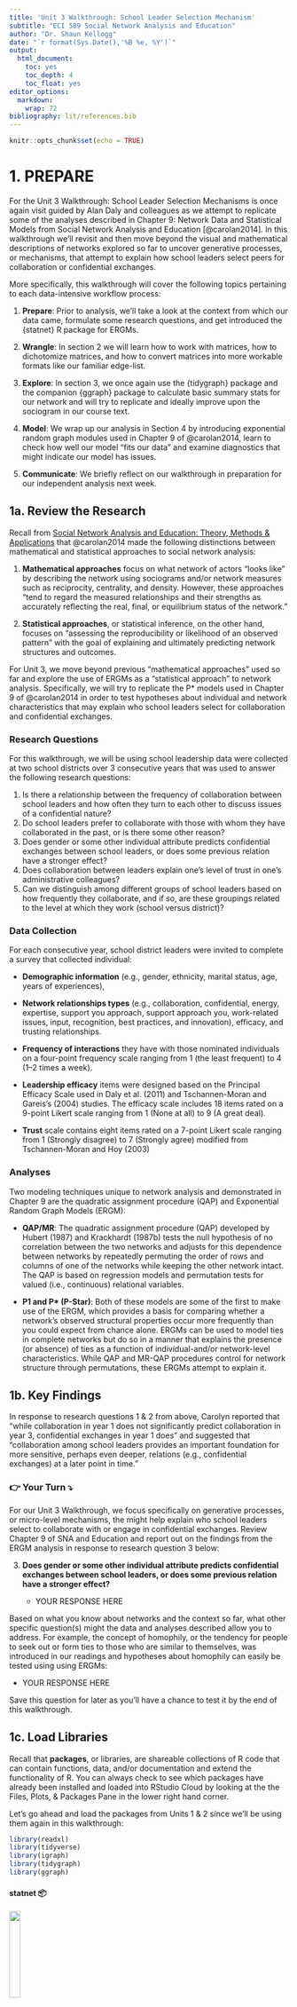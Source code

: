 ```yaml
---
title: 'Unit 3 Walkthrough: School Leader Selection Mechanism'
subtitle: "ECI 589 Social Network Analysis and Education"
author: "Dr. Shaun Kellogg"
date: "`r format(Sys.Date(),'%B %e, %Y')`"
output:
  html_document:
    toc: yes
    toc_depth: 4
    toc_float: yes
editor_options:
  markdown:
    wrap: 72
bibliography: lit/references.bib
---
```


```r
knitr::opts_chunk$set(echo = TRUE)
```

# 1. PREPARE

For the Unit 3 Walkthrough: School Leader Selection Mechanisms is once
again visit guided by Alan Daly and colleagues as we attempt to
replicate some of the analyses described in Chapter 9: Network Data and
Statistical Models from Social Network Analysis and Education
[@carolan2014]. In this walkthrough we'll revisit and then move beyond
the visual and mathematical descriptions of networks explored so far to
uncover generative processes, or mechanisms, that attempt to explain how
school leaders select peers for collaboration or confidential exchanges.

More specifically, this walkthrough will cover the following topics
pertaining to each data-intensive workflow process:

1.  **Prepare**: Prior to analysis, we'll take a look at the context
    from which our data came, formulate some research questions, and get
    introduced the {statnet} R package for ERGMs.

2.  **Wrangle**: In section 2 we will learn how to work with matrices,
    how to dichotomize matrices, and how to convert matrices into more
    workable formats like our familiar edge-list.

3.  **Explore**: In section 3, we once again use the {tidygraph} package
    and the companion {ggraph} package to calculate basic summary stats
    for our network and will try to replicate and ideally improve upon
    the sociogram in our course text.

4.  **Model**: We wrap up our analysis in Section 4 by introducing
    exponential random graph modules used in Chapter 9 of @carolan2014,
    learn to check how well our model "fits our data" and examine
    diagnostics that might indicate our model has issues.

5.  **Communicate**: We briefly reflect on our walkthrough in
    preparation for our independent analysis next week.

## 1a. Review the Research

Recall from [Social Network Analysis and Education: Theory, Methods &
Applications](https://methods.sagepub.com/book/social-network-analysis-and-education)
that @carolan2014 made the following distinctions between mathematical
and statistical approaches to social network analysis:

1.  **Mathematical approaches** focus on what network of actors "looks
    like" by describing the network using sociograms and/or network
    measures such as reciprocity, centrality, and density. However,
    these approaches "tend to regard the measured relationships and
    their strengths as accurately reflecting the real, final, or
    equilibrium status of the network."

2.  **Statistical approaches**, or statistical inference, on the other
    hand, focuses on "assessing the reproducibility or likelihood of an
    observed pattern" with the goal of explaining and ultimately
    predicting network structures and outcomes.

For Unit 3, we move beyond previous "mathematical approaches" used so
far and explore the use of ERGMs as a "statistical approach" to network
analysis. Specifically, we will try to replicate the P\* models used in
Chapter 9 of @carolan2014 in order to test hypotheses about individual
and network characteristics that may explain who school leaders select
for collaboration and confidential exchanges.

### Research Questions

For this walkthrough, we will be using school leadership data were
collected at two school districts over 3 consecutive years that was used
to answer the following research questions:

1.  Is there a relationship between the frequency of collaboration
    between school leaders and how often they turn to each other to
    discuss issues of a confidential nature?
2.  Do school leaders prefer to collaborate with those with whom they
    have collaborated in the past, or is there some other reason?
3.  Does gender or some other individual attribute predicts confidential
    exchanges between school leaders, or does some previous relation
    have a stronger effect?
4.  Does collaboration between leaders explain one's level of trust in
    one's administrative colleagues?
5.  Can we distinguish among different groups of school leaders based on
    how frequently they collaborate, and if so, are these groupings
    related to the level at which they work (school versus district)?

### Data Collection

For each consecutive year, school district leaders were invited to
complete a survey that collected individual:

-   **Demographic information** (e.g., gender, ethnicity, marital
    status, age, years of experiences),

-   **Network relationships types** (e.g., collaboration, confidential,
    energy, expertise, support you approach, support approach you,
    work-related issues, input, recognition, best practices, and
    innovation), efficacy, and trusting relationships.

-   **Frequency of interactions** they have with those nominated
    individuals on a four-point frequency scale ranging from 1 (the
    least frequent) to 4 (1--2 times a week).

-   **Leadership efficacy** items were designed based on the Principal
    Efficacy Scale used in Daly et al. (2011) and Tschannen-Moran and
    Gareis's (2004) studies. The efficacy scale includes 18 items rated
    on a 9-point Likert scale ranging from 1 (None at all) to 9 (A great
    deal).

-   **Trust** scale contains eight items rated on a 7-point Likert scale
    ranging from 1 (Strongly disagree) to 7 (Strongly agree) modified
    from Tschannen-Moran and Hoy (2003)

### Analyses

Two modeling techniques unique to network analysis and demonstrated in
Chapter 9 are the quadratic assignment procedure (QAP) and Exponential
Random Graph Models (ERGM):

-   **QAP/MR**: The quadratic assignment procedure (QAP) developed by
    Hubert (1987) and Krackhardt (1987b) tests the null hypothesis of no
    correlation between the two networks and adjusts for this dependence
    between networks by repeatedly permuting the order of rows and
    columns of one of the networks while keeping the other network
    intact. The QAP is based on regression models and permutation tests
    for valued (i.e., continuous) relational variables.

-   **P1 and P\* (P-Star)**: Both of these models are some of the first
    to make use of the ERGM, which provides a basis for comparing
    whether a network's observed structural properties occur more
    frequently than you could expect from chance alone. ERGMs can be
    used to model ties in complete networks but do so in a manner that
    explains the presence (or absence) of ties as a function of
    individual-and/or network-level characteristics. While QAP and
    MR-QAP procedures control for network structure through
    permutations, these ERGMs attempt to explain it.

## 1b. Key Findings

In response to research questions 1 & 2 from above, Carolyn reported
that "while collaboration in year 1 does not significantly predict
collaboration in year 3, confidential exchanges in year 1 does" and
suggested that "collaboration among school leaders provides an important
foundation for more sensitive, perhaps even deeper, relations (e.g.,
confidential exchanges) at a later point in time."

### **👉 Your Turn** **⤵**

For our Unit 3 Walkthrough, we focus specifically on generative
processes, or micro-level mechanisms, the might help explain who school
leaders select to collaborate with or engage in confidential exchanges.
Review Chapter 9 of SNA and Education and report out on the findings
from the ERGM analysis in response to research question 3 below:

3.  **Does gender or some other individual attribute predicts
    confidential exchanges between school leaders, or does some previous
    relation have a stronger effect?**

    -   YOUR RESPONSE HERE

Based on what you know about networks and the context so far, what other
specific question(s) might the data and analyses described allow you to
address. For example, the concept of homophily, or the tendency for
people to seek out or form ties to those who are similar to themselves,
was introduced in our readings and hypotheses about homophily can easily
be tested using using ERGMs:

-   YOUR RESPONSE HERE

Save this question for later as you'll have a chance to test it by the
end of this walkthrough.

## **1c.** Load Libraries

Recall that **packages**, or libraries, are shareable collections of R
code that can contain functions, data, and/or documentation and extend
the functionality of R. You can always check to see which packages have
already been installed and loaded into RStudio Cloud by looking at the
the Files, Plots, & Packages Pane in the lower right hand corner.

Let's go ahead and load the packages from Units 1 & 2 since we'll be
using them again in this walkthrough:

```r
library(readxl)
library(tidyverse)
library(igraph)
library(tidygraph)
library(ggraph)
```

#### statnet 📦

![](img/statnetlogo.png){width="20%"}

Similar to the collection of packages contained in the {tidyverse}
package, the Statnet Team [@handcock:statnet] has developed a suite of R
packages for the management, exploration, statistical analysis,
simulation and vizualization of network data. The statistical modeling
framework used in {statnet} relies on Exponential-family Random Graph
Models (ERGMs).

As noted in the [statnet
tutorial](http://statnet.org/Workshops/ergm_tutorial.html#The_statnet_Project)
by the same authors, the exponential-family random graph models (ERGMs)
are a general class of models based in exponential-family theory for
specifying the probability distribution for a set of random graphs or
networks. Within this framework, one can---among other tasks:

1.  Define a model for a network that includes covariates representing
    features like homophily, mutuality, triad effects, and a wide range
    of other structural features of interest;

2.  Obtain maximum-likehood estimates for the parameters of the
    specified model for a given data set;

3.  Test individual coefficients, assess models for convergence and
    goodness-of-fit and perform various types of model comparison; and

4.  Simulate new networks from the underlying probability distribution
    implied by the fitted model.

Let's load the {statnet} package that we'll be using in the Model
section of our walkthrough for bullets 1-3 above:

```r
library(statnet)
```

------------------------------------------------------------------------

# 2. WRANGLE

For our data wrangling this week, we'll focus on working with network
data stored as an adjacency matrix. Our primary goals for this section
are learning how to:

a.  **Import Data**. In this section, we use the {readxl} package from
    the tidyverse to read in a matrix and node .

b.  **Dichotomize a Matrix**. As described in Chapter 9, we'll recode
    our edge values to 1s and 0s changing our valued matrix to a binary
    matrix.

c.  **Create Network Graph**. Finally, we'll convert our matrix to an
    edge-list and store both our edges and node attributes as a network
    igraph object in preparation for analysis.

## 2a. Import Data

One of our primary goals is to replicate the ERGM analysis from Chapter
9: Network Data and Statistical Models [@carolan2014]. Specifically,
we'll aim to reproduce the results from **Table 9.4. Results of P1 and
P\*Analyses for the Dichotomized and Directed School Leaders
Confidential Exchanges Network Year 3.**

To do so, we'll need to import two Excel files from the Social Network
Analysis and Education companion site. The first file contains our edges
stored as a square matrix (more on this later) and the second file is a
standard rectangular data frame that contains attributes for each node,
i.e. school leaders. These files are included in the data folder of your
R Studio project. A description of each file from the companion website
and a direct link to the file are included below:

1.  [**School Leaders Data Chapter
    9_d.**](https://studysites-sagepub-com.prox.lib.ncsu.edu/carolan/study/materials/datasets/99472_ds10.xls) This
    adjacency matrix reports on "confidential help" ties among 43 school
    leaders in year 3 of a three-year study. This is a directed valued
    (weighted) network measured on five-point scale ranging from 0 to 4,
    with higher values indicating more frequent collaborations (1--2
    times/week). These data are used throughout Chapter 9.

2.  [**School Leaders Data Chapter
    9_e.**](https://studysites-sagepub-com.prox.lib.ncsu.edu/carolan/study/materials/datasets/99472_ds11.xlsx) This
    rectangular matrix consists of four attribute vectors for 43 school
    leaders. Following the first ID column, the matrix includes an
    efficacy score, trust score, and indicators for whether one works at
    the district-level and is male (1 = yes, 0 = no). These attribute
    variables will be used as covariates in our ERGMs later in this
    walkthrough.

Since we are working with Excel files, we'll need to use the
`read_excel()` function from {readxl} tidyverse package to import our
data. Let's import the `School Leaders Data Chapter 9_e.xlsx` node file
located in the `data/` folder first:

```r
leader_nodes <- read_excel("data/School Leaders Data Chapter 9_e.xlsx", 
                           col_types = c("text", "numeric", "numeric", "numeric", "numeric"))
```

Note that we specified the `ID` column as "text" and the remaining
columns as "numeric." By default, the `readxl()` function would have
recognized each column as numeric, but the first column indicates the
"names" for each school leader and we'll be using this column to assign
names to our columns and rows for our adjacency matrix in just a bit.

### **👉 Your Turn** **⤵**

Recall from above that our relations, or edges, are stored as a valued
[adjacency matrix](https://en.wikipedia.org/wiki/Adjacency_matrix) in
which columns and rows consist of the same actors and each cell contains
information about the tie between each pair of actors. In our case, the
tie is a directed and valued "arc" where the value indicates the
strength of the relationship.

Use the `read_excel()` function to import the
`School Leaders Data Chapter 9_d.xlsx` file, add an argument setting the
column names to `FALSE` since our file is a simple matrix with no header
or column names, and assign the matrix to a variable named
`leader_matrix`:

**Hint:** Type `?read_excel` into the console and check the arguments
section to find the name of the argument used to set column headers.

```r
#YOUR CODE HERE
leader_matrix <- read_excel("data/School Leaders Data Chapter 9_d.xlsx", 
                            col_names = FALSE)
```

Take a look at the matrix you imported and answer the questions that
follow:

1.  Is our network a square matrix? What does this tell you about the
    number of nodes in our network?

    -   

2.  Does our network contain self-loops? How do you know?

    -   

3.  What do the values in each cell of our matrix indicate?

    -   

## 2a. Dichotomize Matrix

Since one of our goals is a crude replication of the analysis
demonstrated in Chapter 9, and since working with "valued networks" is a
little more complex that binary networks that indicate just the presence
or absence relationship between two actors, we will need to
"dichotomize" our matrix. In practice this simply entails converting our
valued matrix to a binary matrix with cells containing just 1s or 0s.

In their article, *Valued Ties Tell Fewer Lies: Why Not To Dichotomize
Network Edges With Thresholds*, Thomas and Blitzstein (2018) highlight
several reasons why the dichotomization procedure is appealing in an
investigation aside from convenience and simplicity:

1.  **Use of Exclusively Binary Methods.** Several classes of models
    have been designed to incorporate binary information directly,
    including the exponential random graph model.

2.  **Ease of Input and Data Collection.** The need to classify
    continuously-valued quantities into a set of discrete groups is
    widespread throughout all of science and technology, par- ticularly
    because of the associated need to make clear decisions based on this
    information.

3.  **Ease of Output in Graphical Representations.** The visual appeal
    of graphs and networks has contributed to much of the field's
    attention in the past decade. When plotting a graphical structure, a
    clever choice of threshold can illuminate which nodes are most
    central, which connections the most vital.

4.  **Sparsity of Structure.** In data where there are very few natural
    zeroes (if any), di- chotomization provides a way to select for a
    small number of connections which are thought to be of the greatest
    importance to the system, or to nominate a number of ties for more
    in-depth study.

5.  **Binning To Address Nonlinearity and Reduce Noise.** If there is a
    nonlinear relationship in the data, binning the data into distinct
    ordinal categories has many advantages, namely, the reduction of
    total mean-squared error, and a corresponding increase in power for
    detecting a true non-zero relationship over an improperly specified
    linear analysis.

As the title of their article suggests, however, @thomas2011valued argue
that the motivations for dichotomization should be revisited as
dichotomization produces a range of problematic issues.

With that in mind, before we can dichotomize our "matrix," we first need
to convert it to a matrix object recognized by R using the `as.matrix()`
function. We can then check to data format of our `leader_matrix` using
the `class()` function:

```r
leader_matrix <- leader_matrix %>%
  as.matrix()

class(leader_matrix)
```

Both the collaboration and confidential help network data were
dichotomized by recoding values originally coded as a 3 and 4 recoded to
1, indicating the presence of a directed tie for both relations, and
zero otherwise.

To dichotmize our our matrix, the following code will assign 0s to all
values in our matrix that are less than or equal to 2, and 1s to all
values that are greater the or equal to 3:

```r
leader_matrix[leader_matrix <= 2] <- 0

leader_matrix[leader_matrix >= 3] <- 1
```

### Add Row and Column Names

Before we can convert to an edge-list, we will also need to add the
names of our nodes to the columns and rows of our matrix. These are
stored in the `ID` column of our `leader_node` data frame. We can use
the `$` operator to select these names and assign to our `leader_matrix`
using the `rownames()` and `colnames()` functions respectively:

```r
rownames(leader_matrix) <- leader_nodes$ID
colnames(leader_matrix) <- leader_nodes$ID
```

## 2c. Create Graph with Attributes

To date in this course, we have only worked with edge-lists as a data
format for storing network data. Recall that edge-lists contain a row
for each dyad consisting of at minimum two columns with the name of each
actor, and which conveniently can also contain other information or
attributes about the relationship such as edge weight, timestamps, or
other contextual information as demonstrated in Unit 1.

Edge-lists also have the advantage of being easier to work with when
using network packages in R.

### Get Edges

The {igraph} package introduced in Unit 1 has a convenient function for
extracting an edge list from a matrix, but first we need to convert our
matrix to an igraph graph object.

```r
adjacency_matrix <- graph.adjacency(leader_matrix,
                                    diag = FALSE)

class(adjacency_matrix)
```

Note that we also included the `diag = FALSE` argument which converts
all values along the diagonal to 0s, thereby removing self-loops. I
believe they may have been included when calculating the network
descriptives included in Table 9.1, and our own descriptives may not
match exactly, but we'll need to remove these from our network anyways
for the ERGM analysis so this will save us a step.

Now we can use the `get.data.frame()` function to covert our matrix to a
standard edge-list:

```r
leader_edges <- get.data.frame(adjacency_matrix)


leader_edges
```

### **👉 Your Turn** **⤵**

Recall from Unit 2 that we introduced the {tidygraph} package for
preparing and summarizing our Twitter network. Tidygraph includes the
full functionality of `igraph` in a tidy API giving you access to almost
all of the `dplyr` verbs plus a few more, developed for use with
relational data.

Similar to Unit 2, use the `tbl_graph()` function to convert our
`leader_edges` and `leader_nodes` data frames into a network graph
object, by including the following arguments and supplying the
appropriate code:

-   `edges =` expects a data frame, in our case `ties`, containing
    information about the edges in the graph. The nodes of each edge
    must either be in a `to` and `from` column, or in the two first
    columns like the data frame we provided.

-   `nodes =` expects a data frame, in our case `actors`, containing
    information about the nodes in the graph. If `to` and/or `from` are
    characters or names, like in our data frames, then they will be
    matched to the column named according to `node_key` in nodes, if it
    exists, or matched to the first column in the node list.

-   `directed =` specifies whether the constructed graph be directed.

```r
# YOUR CODE HERE
leader_graph <- tbl_graph(edges = leader_edges,
                          nodes = leader_nodes,
                          directed = TRUE)


leader_graph
```

### 🧶 Knit & Check ✅

Congrats! You made it to the end of data wrangling section and are ready
to start analysis! Before proceeding further, knit your document and
check to see if you encounter any errors.

------------------------------------------------------------------------

# 3. EXPLORE

In Section 3, we use the {tidygraph} package again for retrieving
network descriptives and the {ggraph} package to create a network
visualization to help illustrate these metrics. Specifically, in this
section we'll learn to:

a.  **Examine Basic Descriptives**. We focus primarily on actors and
    edges in this walkthrough, including the edges wights we added in
    the previous section as well as node degree, and import and fairly
    intuitive measure of centrality.

b.  **Make a Sociogram**. Finally, we wrap up the explore phases by
    learning to plot a network and tweak key elements like the size,
    shape, and position of nodes and edges to better at communicating
    key findings.

## 3a. Examine Descriptives

As noted in SNA and Education, many analyses of social networks are
primarily descriptive and aim to either represent the network's
underlying social structure through data-reduction techniques or to
characterize network properties through network measures.

In the analyses described in Chapter 9, descriptives were limited to the
mean and standard deviation for: in-degree, out-degree, trust and
efficacy measures. The proportion of male leaders was also reported. For
section 3a, let's see if we can reproduce these descriptives.

### Calculate Node Degree

Recall **degree** is the number of ties to and from an ego. In a
directed network, **in-degree** is the number of ties received, whereas
**out-degree** is the number of ties sent.

The `activate()` function from the {tidygraph} package allows us to
treat the nodes in our network object as if they were a standard data
frame to which we can then apply tidyverse functions such as `select()`,
`filter()`, and `mutate()`.

We can use the `mutate()` functions to create new variables for nodes
such as measures of degree, in-degree, and out-degree using the
`centrality_degree()` function in the {tidygraph} package.

Run the following code to add degree measures to each of our nodes and
print the output:

```r
leader_measures <- leader_graph %>%
  activate(nodes) %>%
  mutate(in_degree = centrality_degree(mode = "in")) %>%
  mutate(out_degree = centrality_degree(mode = "out"))

leader_measures
```

We now see that these in-degree and out-degree have been added to the
nodes in our network in addition to the previously included addtributes.

We can also use the `activate()` function combined with the
`data.frame()` function to extract our new measures to a separate data
frame so we inspect our nodes individually and view some basic summary
statistics using the handy `summary()` function.

```r
node_measures <- leader_measures %>% 
  activate(nodes) %>%
  data.frame()

summary(node_measures)
```

It looks like our summary stats for Year 3 confidential exchanges
network and attribute data are pretty close to those reported in Table
9.1. For example, our average efficacy and trust scores were 6.65 and
4.78 respectively, compared to 6.64 and 4.77 as reported in Chapter 9.

### **👉 Your Turn** **⤵**

The average in/out-degree for our school leaders data is 3.26, however,
which is a little lower than that reported by Carolyn. Again, this may
be a function of our removal of self-loops perhaps.

Try changing the `diag = FALSE` argument added to the
`graph.adjacency()` function above to `TRUE` to include self-loops and
rerunning all the code above.

Are these stats closer to those reported by Carolyn?

-   YOUR RESPONSE HERE

**R Markdown Tip:** You can run all code before a specific code chunk by
clicking the "Run all code chunks above" option in the Run dropdown menu
in the toolbar or in the code chunk itself.

**Warning:** Before proceeding further, change back to `diag = FALSE`
and rerun all code above.

#### School/District-Level Stats

Since we are now working with a standard data frame, we can also apply
[{dyplr}](https://dplyr.tidyverse.org/index.html) functions like
[`group_by()`](https://dplyr.tidyverse.org/reference/group_by.html) and
[`summarise()`](https://dplyr.tidyverse.org/reference/summarise.html) to
calculate basic summary stats such as counts, mean, and standard
deviation as follows:

```r
node_measures %>%
  group_by(DISTRICT.SITE) %>%
  summarise(n = n(),
            mean = mean(in_degree), 
            sd = sd(in_degree)
            )
```

### **👉 Your Turn** **⤵**

Use the code chunk below and additional chunks if needed to try and
replicate the school and district level findings for out-degree, trust
and efficacy measures.

```r
#YOUR CODE HERE
```

How close your result to those reported by @carolan2014?

-   YOUR RESPONSE HERE

## 3b. Visualize Network

In Chapter 9, a directed and dichotomous sociogram of the
**collaboration** network for year 3 is shown in Figure 9.1.

### **👉 Your Turn** **⤵**

Try creating a **Year 3 Confidential Exchange Network** by modifying the
code below and tweaking the included function/arguments or adding new
ones for
[layouts](https://ggraph.data-imaginist.com/articles/Layouts.html),
[nodes](https://ggraph.data-imaginist.com/articles/Nodes.html), and
[edges](https://ggraph.data-imaginist.com/articles/Edges.html) to make
our plot either more "aesthetically pleasing" or more purposeful in what
it's trying to communicate.

```r
#YOUR CODE HERE
ggraph(leader_measures, layout = "fr") + 
  geom_node_point(aes()) +
  geom_node_text(aes(label = ID), 
                     repel=TRUE) +
  geom_edge_link() + 
  theme_graph()
```

After you are satisfied with your sociogram, answer the following
questions?

1.  How is the Year 3 confidential exchange network similar to the
    collaboration network? How is it different?

    -   YOUR RESPONSE HERE

### 🧶 Knit & Check ✅

Congrats! You made it to the end of the Explore section and are ready to
learn a little ab out modeling network selection processes using ERGMs!
Before proceeding further, knit your document and check to see if you
encounter any errors.

------------------------------------------------------------------------

# 4. MODEL

Recall from @carolan2014 that **Exponential Random Graph Models**
provide a means to compare whether a network's observed structural
properties occur more frequently than you could expect from chance
alone. More specifically, ERGMS provide a way to determine whether
network properties (e.g., reciprocity) occur by chance as a result of
other network properties (e.g., density) or whether the observed
properties are unlikely given other parameters in the network.

While the technical aspects of estimating ERGMs are complex, their
interpretation is pretty straightforward. In this section we are
interested exploring how these models be used make inferences about the
social processes at work in the School Leaders data. For example, in
this section we will explore the following questions:

-   If one school leader turns to another to discuss something
    confidential, is the latter likely to reciprocate?

-   Are school leaders more likely to confide in someone if they both
    confide in the same school leader?

-   Do a leader's gender and efficacy score, predict a confidential
    exchange between two leaders?

## 4a. Loading Network Data

As we've discovered in this course, network data can come in many
different forms --- ties can be stored as edgelists or matrices, saved
as .csv or excel files, and converted to a variety of network R objects;
attributes for the nodes, ties and dyads in can also various forms and
added in various ways to objects in R. For the {ergm} package, however,
data will need to be transformed into a `network` object --- the format
that statnet uses to store and work with network data.

Fortunately, we have already prepared our data for quick conversion to a
`network` object and can supply just a couple arguments to the
`as.network()` function from the {network} package:

-   `x =` a matrix giving the network structure in adjacency, incidence,
    or edgelist form;

-   `vertices` = an optional`data.frame` containing the vertex
    attributes. The first column is assigned to the `"vertex.names"` and
    additional columns are used to set vertex attributes using their
    column names.

Similar to the `tbl_graph` function from {tidygraph} that we used above,
let's add our `leader_edges` edge-list and our `leader_nodes` data frame
a the `x =` and `vertices =` attributes in the `as.network()` function
and assign to a new object called `leader_network`:

```r
leader_network <- as.network(leader_edges,
                             vertices = leader_nodes)

leader_network
```

Note that we could also have supplied our `leader_matrix` as the first
argument, but using and edgelist vastly simplifies the process of adding
node attributes.

Let's also check the be sure that our `leader_network` is indeed a
`network` object by using the `class()` function to identify object
type:

```r
class(leader_network)
```

So far so good! Let's start building our first ERGM model!

## 4b. Estimate the ERGM Model

We'll begin by running a simple model both to demonstrate the most
commonly used functions for ERGMs and also to replicate the approach in
Chapter 9 of @carolan2014.

The syntax for specifying a model in the `ergm` package follows **R**'s
formula convention:
`my_network ~ ergm_term_1 + ergm_term_2 + ergm_term_3` and so forth.

This syntax is used for both the `summary` and `ergm` functions.

-   The `summary` function simply returns the numerical values of the
    network statistics in the model.

-   The `ergm` function estimates the model with those statistics.

As noted by the [Statnet Development
Team](http://statnet.org/Workshops/ergm_tutorial.html#The_summary_and_ergm_functions,_and_supporting_functions):

> It is good practice to run a `summmary` command on any model before
> fitting it with `ergm`. This is the ERGM equivalent of performing some
> descriptive analysis on your covariates. This can help you make sure
> you understand what the term represents, and it can help to flag
> potential problems that will lead to poor modeling results.

### Network Structure Parameters

Let's start with with a simple model similar to the P~1~ model in Table
9.4. This model contains the ergm-term **`edges`** that represents the
total number of edges in the network, and the ergm-term **`mutual`**
that examines the tendency for ties to be reciprocated, i.e.
"mutuality".

```r
summary(leader_network ~ edges + mutual)
```

We see from our summary that our `leader_network` consists of 143 edges
and 36 reciprocated dyads.

Since the `ergm()` function automatically uses a stochastic MCMC-based
estimation algorithm, use the `set.seed()` function and set the value to
589 (note this could be any number besides our course number) so we
produce the same results each time.

Now let's estimate our model, save the results as `ergm_mod_1`, and use
the `summary()` function again to take a look at our estimates. Also,

```r
set.seed(589)

ergm_mod_1 <-ergm(leader_network ~ edges + mutual)

summary(ergm_mod_1)
```

Since ERGMs predict the presence of a network tie, with estimates
indicating the importance of each to the presence of a tie, estimated
coefficients can be explained in terms similar to logistic regression.
That is, positive significant coefficients indicate that the
corresponding parameters in the observed network (e.g. reciprocated ties
between school leaders, controlling for all other parameters in the
model, occur more than would be expected by chance, thus increasing the
likelihood that a tie will occur, and vice-versa for negative
coefficients.

After several iterations, we see that our model finally converges and
suggest that the estimates for our `edges` and `mutual` terms are
statistically significant. The negative estimate for the `edge`
paramter, as noted by @carolan2014, implies that the probability of a
confidential exchange tie in year 3 is relatively low. The reciprocity
parameter, on the other hand, is 3.11 in our model, and indicates a
strong tendency for confidential-exchange ties to be reciprocated.

Now let's add the an ergm-term for transitivity. Modeling transitivity,
or the "friend of a friend" phenomenon in social networks, is both
computationally intensive because of the all the possible "triangles" in
a directed network, and also very prone to model degeneration, i.e. when
models that fail to converge by reaching a value expected by the
parameters included in the model.

Ergm-terms for transitivity such as `triangles` and `transitive` in
particular are prone to model degeneration. Fortunately, the {ergm}
package includes a "more robust way of modeling triangles: the
geometrically-weighed edgewise shared partner term (GWESP)."

Let's add the `gwesp` term to our model with the suggested defaults from
the Statnet Tutorial section on [What it looks like when a model
fails](http://statnet.org/Workshops/ergm_tutorial.html#What_it_looks_like_when_a_model_fails)
and take a look at the summary first:

```r
summary(leader_network ~ edges + 
          mutual +
          transitive +
          gwesp(0.25, fixed=T))
```

As you can see, we have 202 transitive triad types.

Now lets run our model including transitivity and take a look at our
estimates. Note that this make take a couple minutes to run. If you'd
like to watch the number of iterations of the model set
`message = TRUE`.

```r
ergm_mod_2 <-ergm(leader_network ~ edges + 
                    mutual +
                    gwesp(0.25, fixed=T))

summary(ergm_mod_2)
```

Contrary to the analysis in Chapter 9, our model so far suggest that
there is a tendency toward transitivity, that is a confidential exchange
is likely to occur between two people who both confide in another
person.

At this point, however, we have only focused on structural mechanisms
inherent to networks themselves, or "global features" of the graph
independent of actors, and have not looked at individual attributes
among actors that may be shaping out network.

### Actor Attribute Parameters

As noted by @carolan2014, ERGMs have advanced to the point where actor
attributes, or actor-level covariates, can now be incorporated into
model estimation, such as individuals' demographic (e.g., gender) or
behavioral (e.g., efficacy) characteristics. These two attributes
examined in Chapter 9 with leadership efficacy measured by survey items
based on the [Principal Efficacy
Scale](https://wmpeople.wm.edu/asset/index/mxtsch/pse).

The attributes were included as both sender and receiver effects, which
again can be very computationally intensive and thus timely to run,
while sometimes prone to model degeneracy without some model fine
tuning.

To simplify this approach, I've include these attributes using the
`nodefactor()` and `nocov()` ergm-terms respectively which allow us to
test whether those who are Male or have higher efficacy scores are more
likely to either send or receive at tie.

```r
ergm_3 <- ergm(leader_network ~ edges +
                 mutual +
                 gwesp(0.25, fixed=T) +
                 nodefactor('MALE') +
                 nodecov('EFFICACY')
               )
  
  
summary(ergm_3)
```

Although there appears to be a slight, though not statistically
significant tendency towards male leaders being more likely to send or
recieve ties, the primary drivers of network formation appear to be
structural features of the network including reciprocity and
transitivity.

Sadly, we were not able to replicated the findings from @carolan2014,
but we did not replicate the model exactly, nor did we fine tune our
model parameters. Regardless, this provided a practical exercise for
demonstrating ergm models.

### **👉 Your Turn** **⤵**

Before moving on to checking the goodness of fit for our final model,
try testing a new model by modifying or adding your own ergm-term. For
example, to test for homophily among gender, the `ergm()` function
includes a `nodematch()` argument that could be used to see if school
leaders are more likely to confide in colleagues of their own gender.

You can look at a [table of common
ergm-terms](http://statnet.org/nme/d2-ergmterms.html) or type
"ergm-terms" into the help menu of the files pane for some suggested
examples.

```r
#YOUR CODE HERE
ergm_4 <- ergm(leader_network ~ edges +
                 mutual +
                 gwesp(0.25, fixed=T) +
                 nodematch('MALE') +
                 nodecov('EFFICACY')
               )
  
  
summary(ergm_4)
```

Once you've checked the summary of your model estimates, write your
interpretation of the results below:

-   YOUR RESPONSE HERE

## 4c. Check Model Fit

One test of whether an ergm model is a "good fit" fo the data is "how
well it reproduces the observed global network properties *that are not
in the model*." This can be accomplished by choosing a network statistic
that is not in the model, and comparing the value of this statistic
observed in the original network to the distribution of values we get in
simulated networks from our model, using the `gof()` function to test
the goodness-of-fit.

### The GOF Function

The `gof()` function is a bit different than the `summary()` and
`ergm()` functions, in that it only takes 3 ergm-terms as arguments:
degree, esp (edgwise share partners), and distance (geodesic distances).
Each of these terms captures an aggregate network distribution, at
either the node level (degree), the edge level (esp), or the dyad level
(distance).

Let's go ahead and run the `gof()` function on our `ergm_3` model and
plot the results:

```r
ergm_3_gof <- gof(ergm_3)

plot(ergm_3_gof)
```

Overall, the model appears to fit reasonably well in that black line in
our charts (the actual observed network measures) closely follows the
aggregate measures generated from the simulations, or permutations of
our network.

### Check MCNC Diagnostics

One final check on our model is to examine the Monte-Carlo Markov Chain
(MCMC) diagnostics to make sure our model is not heading of in the wrong
direction and likely to never produce a network similar to what was
observed, which is referred to as "model degeneracy." As the statnet
authors note:

> When a model is not a good representation of the observed network, the
> simulated networks produced in the MCMC chains may be far enough away
> from the observed network that the estimation process is affected. In
> the worst case scenario, the simulated networks will be so different
> that the algorithm fails altogether.

Fortunately, our models did not fail to converge, the AIC and BIC
indicators seemed to improve with each term added to the model, and the
goodness-of-fit seemed to somewhat mirror the global features of our
network.

Let run the `mcmc.diagnostics()` function on our final model anyways and
check the results:

```r
mcmc.diagnostics(ergm_3)
```

One simple heuristic for interpreting `mcmc.diagnostics()` results is
too look for "balance." The charts with all the squiggles, to use a
non-technical term, should have a scale that ideally is centered on 0
and have roughly straight line running through it, while the chart that
looks like a simple line graph should also be ideally centered at 0 and
roughly normally distributed on both ends. Overall, the diagnostics
indicate there is room for improvement but nothing is wildly off and
hence our model did not fail to converge.

### **👉 Your Turn** **⤵**

Use the code chunk below to check the model fit and diagnostics for the
model the you created in [4b. Estimate the ERGM Model]:

```r
#YOUR CODE HERE
```

------------------------------------------------------------------------

# 5. COMMUNICATE

For your Independent Analysis assignment for Unit 3 next week, you'll
create either a simple report or slide deck using an R Markdown document
just like this to share out some key findings from your analysis.
Regardless of whether you plan to talk us through your analysis and
findings with a presentation or walk us through with a brief written
report, your presentation or report should address the following
questions:

1.  **Purpose**. What question or questions are guiding your analysis?
    What did you hope to learn by answering these questions and why
    should your audience care about your findings?

2.  **Methods**. What data did you selected for analysis? What steps did
    you take took to prepare your data for analysis and what techniques
    you used to analyze your data? These should be fairly explicit with
    your embedded code.

3.  **Findings**. What did you ultimately find? How do your "data
    products" help to illustrate these findings? What conclusions can
    you draw from your analysis?

4.  **Discussion**. What were some of the strengths and weaknesses of
    your analysis? How might your audience use this information? How
    might you revisit or improve upon this analysis in the future?

### **👉 Your Turn** **⤵**

Now that you've become more familiar with this dataset and the social
network perspective, what other aspects of this dataset, or a dataset
you are interested in exploring, could you investigate using the
approaches demonstrated in Chapter 9?

-   YOUR RESPONSE HERE

What specific research questions might you ask that would be helpful for
being understanding and improving learning, or the context in which the
data is collected?

-   YOUR RESPONSE HERE

### 🧶 Knit & Check ✅

Congrats! You've finished the Unit 3 Guided Walkthrough and are ready
for your independent analysis next week!

To complete this assignment, knit your document and send me an email at
sbkellog\@ncsu.edu letting me know you're all set.
